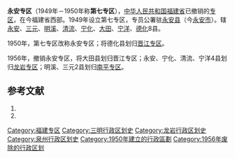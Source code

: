 '''永安专区'''（1949年－1950年称'''第七专区'''），[[中华人民共和国|中华人民共和国]][[福建省|福建省]]已撤销的[[专区|专区]]，在今福建省西部。1949年设立第七专区，专员公署驻[[永安县_(福建省)|永安县]]（今[[永安市|永安市]]）。辖[[永安县_(福建省)|永安]]、[[三元县|三元]]、[[明溪县|明溪]]、[[清流县|清流]]、[[宁化县|宁化]]、[[大田县|大田]]、[[寧洋縣|宁洋]]、[[德化县|德化]]8县。

1950年，第七专区改称永安专区；将德化县划归[[晋江专区|晋江专区]]。

1956年，撤销永安专区，将大田县划归晋江专区；永安、宁化、清流、宁洋4县划归[[龙岩专区|龙岩专区]]；明溪、三元2县划归[[南平专区|南平专区]]。

== 参考文献 ==
# {{Cite book | author = 戴均良等 | title = 《中国古今地名大词典》 | location = 上海 | publisher = 上海辞书出版社 | date = 2005 | language = zh-hans }}
# {{Cite book | author = 史为乐 | title = 《中华人民共和国政区沿革（1949-2002）》 | location = 北京 | publisher = 人民出版社 | date = 2006 | language = zh-hans }}

{{中华人民共和国行政区划小作品}}
[[Category:福建专区|Category:福建专区]]
[[Category:三明行政区划史|Category:三明行政区划史]]
[[Category:龙岩行政区划史|Category:龙岩行政区划史]]
[[Category:泉州行政区划史|Category:泉州行政区划史]]
[[Category:1950年建立的行政區劃|Category:1950年建立的行政區劃]]
[[Category:1956年废除的行政区划|Category:1956年废除的行政区划]]